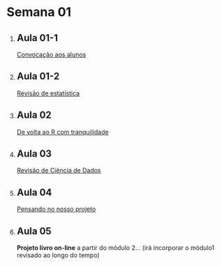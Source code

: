 # Semana 01 {.unnumbered}

1.  ## Aula 01-1

    [Convocação aos alunos](https://www.youtube.com/watch?v=el9Jd8vErcI "começando")

2.  ## Aula 01-2 

    [Revisão de estatística](https://www.youtube.com/watch?v=m3Cf4IqNovc "revisando")

3.  ## Aula 02

    [De volta ao R com tranquilidade](https://www.youtube.com/watch?v=n7ooofzPDL8 "tranquilão")

4.  ## Aula 03 

    [Revisão de Ciência de Dados](https://www.youtube.com/watch?v=emjVIu_ZITc "ciência de dados")

5.  ## Aula 04 

    [Pensando no nosso projeto](https://www.youtube.com/watch?v=k997WIbwo4o&t=5s "idealização")

6. ## Aula 05   

    **Projeto livro on-line** a partir do módulo 2...
(irá incorporar o módulo1 revisado ao longo do tempo)
